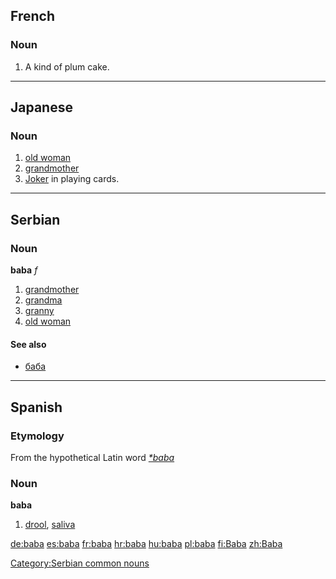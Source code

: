 ==French==
===Noun===
# A kind of plum cake.
----
==Japanese==
===Noun===
#[[old woman]]
#[[grandmother]]
#[[Joker]] in playing cards.
----
==Serbian==
===Noun===
'''baba''' ''f''
#[[grandmother]]
#[[grandma]]
#[[granny]]
#[[old woman]]
====See also====
*[[баба]]
[[Category:Serbian common nouns]]
----
==Spanish==
===Etymology===
From the hypothetical Latin word ''[[*baba]]''

===Noun===
'''baba'''

# [[drool]], [[saliva]]

[[de:baba]]
[[es:baba]]
[[fr:baba]]
[[hr:baba]]
[[hu:baba]]
[[pl:baba]]
[[fi:Baba]]
[[zh:Baba]]